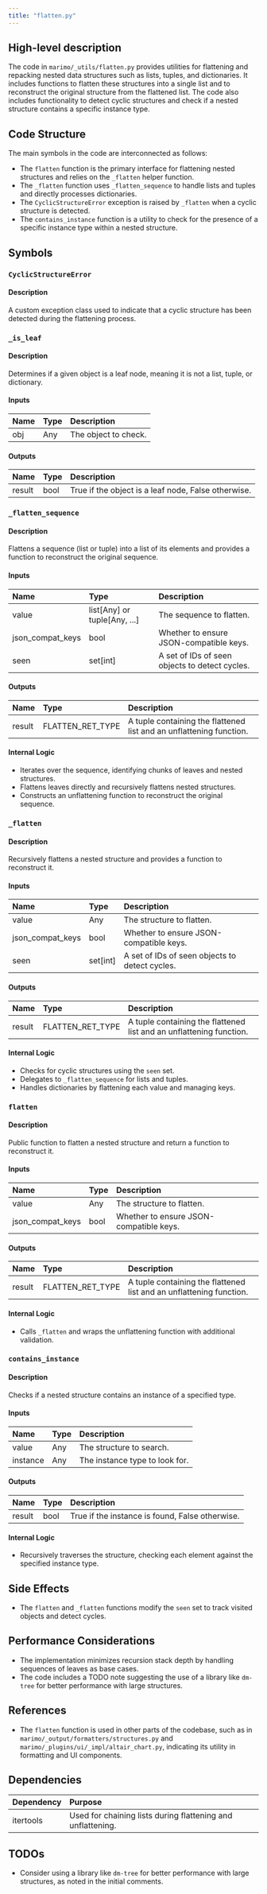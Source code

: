 ```yaml
---
title: "flatten.py"
---
```


## High-level description

The code in `marimo/_utils/flatten.py` provides utilities for flattening and repacking nested data structures such as lists, tuples, and dictionaries. It includes functions to flatten these structures into a single list and to reconstruct the original structure from the flattened list. The code also includes functionality to detect cyclic structures and check if a nested structure contains a specific instance type.

## Code Structure

The main symbols in the code are interconnected as follows:
- The `flatten` function is the primary interface for flattening nested structures and relies on the `_flatten` helper function.
- The `_flatten` function uses `_flatten_sequence` to handle lists and tuples and directly processes dictionaries.
- The `CyclicStructureError` exception is raised by `_flatten` when a cyclic structure is detected.
- The `contains_instance` function is a utility to check for the presence of a specific instance type within a nested structure.

## Symbols

### `CyclicStructureError`
#### Description
A custom exception class used to indicate that a cyclic structure has been detected during the flattening process.

### `_is_leaf`
#### Description
Determines if a given object is a leaf node, meaning it is not a list, tuple, or dictionary.

#### Inputs
| Name | Type | Description |
|:-----|:-----|:------------|
| obj | Any | The object to check. |

#### Outputs
| Name | Type | Description |
|:-----|:-----|:------------|
| result | bool | True if the object is a leaf node, False otherwise. |

### `_flatten_sequence`
#### Description
Flattens a sequence (list or tuple) into a list of its elements and provides a function to reconstruct the original sequence.

#### Inputs
| Name | Type | Description |
|:-----|:-----|:------------|
| value | list[Any] or tuple[Any, ...] | The sequence to flatten. |
| json_compat_keys | bool | Whether to ensure JSON-compatible keys. |
| seen | set[int] | A set of IDs of seen objects to detect cycles. |

#### Outputs
| Name | Type | Description |
|:-----|:-----|:------------|
| result | FLATTEN_RET_TYPE | A tuple containing the flattened list and an unflattening function. |

#### Internal Logic
- Iterates over the sequence, identifying chunks of leaves and nested structures.
- Flattens leaves directly and recursively flattens nested structures.
- Constructs an unflattening function to reconstruct the original sequence.

### `_flatten`
#### Description
Recursively flattens a nested structure and provides a function to reconstruct it.

#### Inputs
| Name | Type | Description |
|:-----|:-----|:------------|
| value | Any | The structure to flatten. |
| json_compat_keys | bool | Whether to ensure JSON-compatible keys. |
| seen | set[int] | A set of IDs of seen objects to detect cycles. |

#### Outputs
| Name | Type | Description |
|:-----|:-----|:------------|
| result | FLATTEN_RET_TYPE | A tuple containing the flattened list and an unflattening function. |

#### Internal Logic
- Checks for cyclic structures using the `seen` set.
- Delegates to `_flatten_sequence` for lists and tuples.
- Handles dictionaries by flattening each value and managing keys.

### `flatten`
#### Description
Public function to flatten a nested structure and return a function to reconstruct it.

#### Inputs
| Name | Type | Description |
|:-----|:-----|:------------|
| value | Any | The structure to flatten. |
| json_compat_keys | bool | Whether to ensure JSON-compatible keys. |

#### Outputs
| Name | Type | Description |
|:-----|:-----|:------------|
| result | FLATTEN_RET_TYPE | A tuple containing the flattened list and an unflattening function. |

#### Internal Logic
- Calls `_flatten` and wraps the unflattening function with additional validation.

### `contains_instance`
#### Description
Checks if a nested structure contains an instance of a specified type.

#### Inputs
| Name | Type | Description |
|:-----|:-----|:------------|
| value | Any | The structure to search. |
| instance | Any | The instance type to look for. |

#### Outputs
| Name | Type | Description |
|:-----|:-----|:------------|
| result | bool | True if the instance is found, False otherwise. |

#### Internal Logic
- Recursively traverses the structure, checking each element against the specified instance type.

## Side Effects
- The `flatten` and `_flatten` functions modify the `seen` set to track visited objects and detect cycles.

## Performance Considerations
- The implementation minimizes recursion stack depth by handling sequences of leaves as base cases.
- The code includes a TODO note suggesting the use of a library like `dm-tree` for better performance with large structures.

## References
- The `flatten` function is used in other parts of the codebase, such as in `marimo/_output/formatters/structures.py` and `marimo/_plugins/ui/_impl/altair_chart.py`, indicating its utility in formatting and UI components.

## Dependencies
| Dependency | Purpose |
|:-----------|:--------|
| itertools | Used for chaining lists during flattening and unflattening. |

## TODOs
- Consider using a library like `dm-tree` for better performance with large structures, as noted in the initial comments.